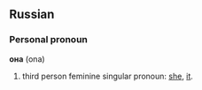 ==Russian==
===Personal pronoun===
'''она''' (ona)

# third person feminine singular pronoun: [[she]], [[it]].